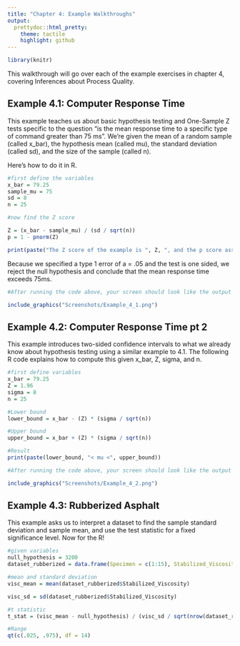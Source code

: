 ```yaml
---
title: "Chapter 4: Example Walkthroughs"
output:
  prettydoc::html_pretty:
    theme: tactile
    highlight: github
---
```


```r
library(knitr)
```


This walkthrough will go over each of the example exercises in chapter 4, covering Inferences about Process Quality.




## Example 4.1: Computer Response Time

This example teaches us about basic hypothesis testing and One-Sample Z tests specific to the question "is the mean response time to a specific type of command greater than 75 ms". We're given the mean of a random sample (called x_bar), the hypothesis mean (called mu), the standard deviation (called sd), and the size of the sample (called n). 

Here's how to do it in R.



```r
#first define the variables
x_bar = 79.25
sample_mu = 75
sd = 8
n = 25

#now find the Z score

Z = (x_bar - sample_mu) / (sd / sqrt(n))
p = 1 - pnorm(Z)

print(paste("The Z score of the example is ", Z, ", and the p score associated is ", p, sep = ""))


```

Because we specified a type 1 error of a = .05 and the test is one sided, we reject the null hypothesis and conclude that the mean response time exceeds 75ms. 

```r

#After running the code above, your screen should look like the output below

include_graphics("Screenshots/Example_4_1.png")


```



## Example 4.2: Computer Response Time pt 2


This example introduces two-sided confidence intervals to what we already know about hypothesis testing using a similar example to 4.1. The following R code explains how to compute this given x_bar, Z, sigma, and n.


```r
#first define variables
x_bar = 79.25
Z = 1.96
sigma = 8
n = 25

#Lower bound
lower_bound = x_bar - (Z) * (sigma / sqrt(n))

#Upper bound
upper_bound = x_bar + (Z) * (sigma / sqrt(n))

#Result
print(paste(lower_bound, "< mu <", upper_bound))

```

```r
#After running the code above, your screen should look like the output below

include_graphics("Screenshots/Example_4_2.png")
```

## Example 4.3: Rubberized Asphalt


This example asks us to interpret a dataset to find the sample standard deviation and sample mean, and use the test statistic for a fixed significance level. Now for the R!

```r
#given variables
null_hypothesis = 3200
dataset_rubberized = data.frame(Specimen = c(1:15), Stabilized_Viscosity = c(3193, 3124, 3153, 3145, 3093, 3466, 3355, 2979, 3182, 3227, 3256, 3332, 3204, 3282, 3170))

#mean and standard deviation
visc_mean = mean(dataset_rubberized$Stabilized_Viscosity)

visc_sd = sd(dataset_rubberized$Stabilized_Viscosity)

#t statistic
t_stat = (visc_mean - null_hypothesis) / (visc_sd / sqrt(nrow(dataset_rubberized)))

#Range
qt(c(.025, .975), df = 14)




```










